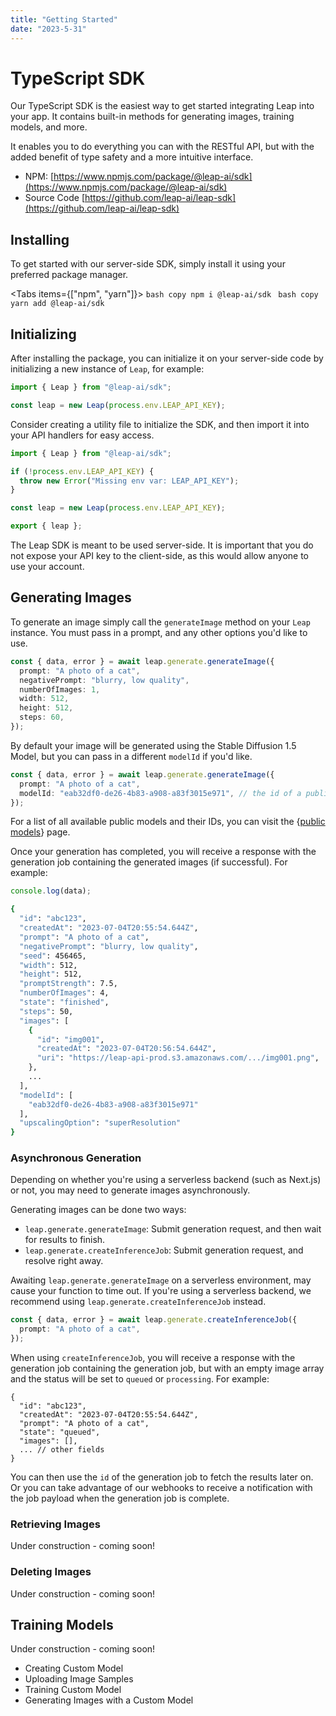 ---
title: "Getting Started"
date: "2023-5-31"
---


# TypeScript SDK

Our TypeScript SDK is the easiest way to get started integrating Leap into your app. It contains built-in methods for generating images, training models, and more.

It enables you to do everything you can with the RESTful API, but with the added benefit of type safety and a more intuitive interface.


* NPM: [https://www.npmjs.com/package/@leap-ai/sdk](https://www.npmjs.com/package/@leap-ai/sdk)
* Source Code [https://github.com/leap-ai/leap-sdk](https://github.com/leap-ai/leap-sdk)

## Installing

To get started with our server-side SDK, simply install it using your preferred package manager.

<Tabs items={["npm", "yarn"]}>
  <Tab>
    ```bash copy
    npm i @leap-ai/sdk
    ```
  </Tab>
  <Tab>
    ```bash copy
    yarn add @leap-ai/sdk
    ```
  </Tab>
</Tabs>


## Initializing

After installing the package, you can initialize it on your server-side code by initializing a new instance of `Leap`, for example:

```ts copy
import { Leap } from "@leap-ai/sdk";

const leap = new Leap(process.env.LEAP_API_KEY);
```

Consider creating a utility file to initialize the SDK, and then import it into your API handlers for easy access.

```ts filename="leap-util.ts" copy
import { Leap } from "@leap-ai/sdk";

if (!process.env.LEAP_API_KEY) {
  throw new Error("Missing env var: LEAP_API_KEY");
}

const leap = new Leap(process.env.LEAP_API_KEY);

export { leap };
```


<Callout emoji="ℹ" type="info" >
  The Leap SDK is meant to be used server-side. It is important that you do not expose your API key to the client-side, as this would allow anyone to use your account.
</Callout>

## Generating Images

To generate an image simply call the `generateImage` method on your `Leap` instance. You must pass in a prompt, and any other options you'd like to use. 

```ts copy
const { data, error } = await leap.generate.generateImage({
  prompt: "A photo of a cat",
  negativePrompt: "blurry, low quality",
  numberOfImages: 1,
  width: 512,
  height: 512,
  steps: 60,
});
```
By default your image will be generated using the Stable Diffusion 1.5 Model, but you can pass in a different `modelId` if you'd like.

```ts copy
const { data, error } = await leap.generate.generateImage({
  prompt: "A photo of a cat",
  modelId: "eab32df0-de26-4b83-a908-a83f3015e971", // the id of a public or custom model
});
```

For a list of all available public models and their IDs, you can visit the {<a href={internalLinks.publicModels}>public models</a>} page.

Once your generation has completed, you will receive a response with the generation job containing the generated images (if successful). For example:

```ts copy
console.log(data);
```

```bash copy
{
  "id": "abc123",
  "createdAt": "2023-07-04T20:55:54.644Z",
  "prompt": "A photo of a cat",
  "negativePrompt": "blurry, low quality",
  "seed": 456465,
  "width": 512,
  "height": 512,
  "promptStrength": 7.5,
  "numberOfImages": 4,
  "state": "finished",
  "steps": 50,
  "images": [
    {
      "id": "img001",
      "createdAt": "2023-07-04T20:56:54.644Z",
      "uri": "https://leap-api-prod.s3.amazonaws.com/.../img001.png",
    },
    ...
  ],
  "modelId": [
    "eab32df0-de26-4b83-a908-a83f3015e971"
  ],
  "upscalingOption": "superResolution"
}
```


### Asynchronous Generation

Depending on whether you're using a serverless backend (such as Next.js) or not, you may need to generate images asynchronously. 

Generating images can be done two ways:
* `leap.generate.generateImage`: Submit generation request, and then wait for results to finish.
* `leap.generate.createInferenceJob`: Submit generation request, and resolve right away.


Awaiting `leap.generate.generateImage` on a serverless environment, may cause your function to time out. If you're using a serverless backend, we recommend using `leap.generate.createInferenceJob` instead.

```ts
const { data, error } = await leap.generate.createInferenceJob({
  prompt: "A photo of a cat",
});
```

When using `createInferenceJob`, you will receive a response with the generation job containing the generation job, but with an empty image array and the status will be set to `queued` or `processing`. For example:

```shell copy
{
  "id": "abc123",
  "createdAt": "2023-07-04T20:55:54.644Z",
  "prompt": "A photo of a cat",
  "state": "queued",
  "images": [],
  ... // other fields
}
```

You can then use the `id` of the generation job to fetch the results later on. Or you can take advantage of our webhooks to receive a notification with the job payload when the generation job is complete.


### Retrieving Images
Under construction - coming soon!

### Deleting Images
Under construction - coming soon!

## Training Models
Under construction - coming soon!

* Creating Custom Model
* Uploading Image Samples
* Training Custom Model
* Generating Images with a Custom Model